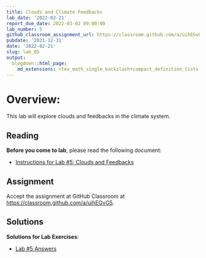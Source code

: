 ```yaml
---
title: Clouds and Climate Feedbacks
lab_date: '2022-02-21'
report_due_date: 2022-03-02 09:00:00
lab_number: 5
github_classroom_assignment_url: https://classroom.github.com/a/uihEGvG5
pubdate: '2021-12-31'
date: '2022-02-21'
slug: lab_05
output:
  blogdown::html_page:
    md_extensions: +tex_math_single_backslash+compact_definition_lists
---
```

# Overview:

This lab will explore clouds and feedbacks in the climate system.

## Reading

**Before you come to lab**, please read the following document:

* [Instructions for Lab #5: Clouds and Feedbacks](/lab_docs/lab_05_instructions){target="_blank"}

## Assignment
Accept the assignment at GitHub Classroom at <https://classroom.github.com/a/uihEGvG5>.

## Solutions

**Solutions for Lab Exercises**:

* [Lab #5 Answers](/lab_solutions/lab_05_answers){target="_blank"}
